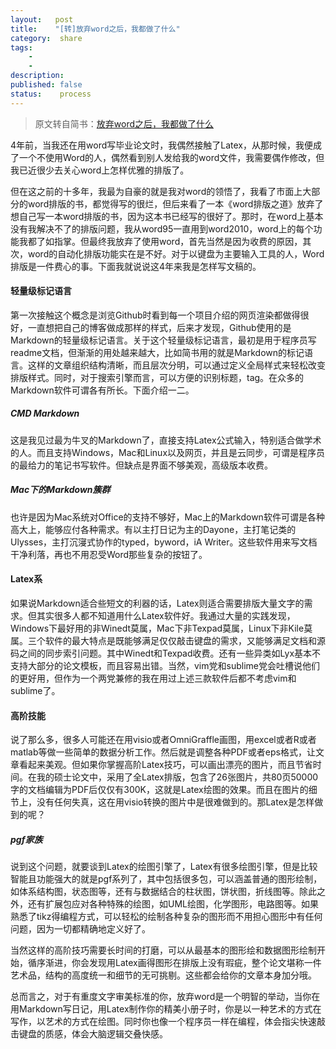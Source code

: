 ```yaml
---
layout:   post
title:    "[转]放弃word之后，我都做了什么"
category:  share
tags:     
    -  
    -   
description: 
published: false
status:    process
---
```


> 原文转自简书：[放弃word之后，我都做了什么](http://www.jianshu.com/p/7fc2d88aebf3)

<div class="show-content"><p>4年前，当我还在用word写毕业论文时，我偶然接触了Latex，从那时候，我便成了一个不使用Word的人，偶然看到别人发给我的word文件，我需要偶作修改，但我已近很少去关心word上怎样优雅的排版了。</p>
<p>但在这之前的十多年，我最为自豪的就是我对word的领悟了，我看了市面上大部分的word排版的书，都觉得写的很烂，但后来看了一本《word排版之道》放弃了想自己写一本word排版的书，因为这本书已经写的很好了。那时，在word上基本没有我解决不了的排版问题，我从word95一直用到word2010，word上的每个功能我都了如指掌。但最终我放弃了使用word，首先当然是因为收费的原因，其次，word的自动化排版功能实在是不好。对于以键盘为主要输入工具的人，Word排版是一件费心的事。下面我就说说这4年来我是怎样写文稿的。</p>
<h4>轻量级标记语言</h4>
<p>第一次接触这个概念是浏览Github时看到每一个项目介绍的网页渲染都做得很好，一直想把自己的博客做成那样的样式，后来才发现，Github使用的是Markdown的轻量级标记语言。关于这个轻量级标记语言，最初是用于程序员写readme文档，但渐渐的用处越来越大，比如简书用的就是Markdown的标记语言。这样的文章组织结构清晰，而且层次分明，可以通过定义全局样式来轻松改变排版样式。同时，对于搜索引擎而言，可以方便的识别标题，tag。在众多的Markdown软件可谓各有所长。下面介绍一二。</p>
<h5>CMD Markdown</h5>
<p>这是我见过最为牛叉的Markdown了，直接支持Latex公式输入，特别适合做学术的人。而且支持Windows，Mac和Linux以及网页，并且是云同步，可谓是程序员的最给力的笔记书写软件。但缺点是界面不够美观，高级版本收费。</p>
<h5>Mac下的Markdown簇群</h5>
<p>也许是因为Mac系统对Office的支持不够好，Mac上的Markdown软件可谓是各种高大上，能够应付各种需求。有以主打日记为主的Dayone，主打笔记类的Ulysses，主打沉寖式协作的typed，byword，iA Writer。这些软件用来写文档干净利落，再也不用忍受Word那些复杂的按钮了。</p>
<h4>Latex系</h4>
<p>如果说Markdown适合些短文的利器的话，Latex则适合需要排版大量文字的需求。但其实很多人都不知道用什么Latex软件好。我通过大量的实践发现，Windows下最好用的非Winedt莫属，Mac下非Texpad莫属，Linux下非Kile莫属。三个软件的最大特点是既能够满足仅仅敲击键盘的需求，又能够满足文档和源码之间的同步索引问题。其中Winedt和Texpad收费。还有一些异类如Lyx基本不支持大部分的论文模板，而且容易出错。当然，vim党和sublime党会吐槽说他们的更好用，但作为一个两党兼修的我在用过上述三款软件后都不考虑vim和sublime了。</p>
<h4>高阶技能</h4>
<p>说了那么多，很多人可能还在用visio或者OmniGraffle画图，用excel或者R或者matlab等做一些简单的数据分析工作。然后就是调整各种PDF或者eps格式，让文章看起来美观。但如果你掌握高阶Latex技巧，可以画出漂亮的图片，而且节省时间。在我的硕士论文中，采用了全Latex排版，包含了26张图片，共80页50000字的文档编辑为PDF后仅仅有300K，这就是Latex绘图的效果。而且在图片的细节上，没有任何失真，这在用visio转换的图片中是很难做到的。那Latex是怎样做到的呢？</p>
<h5>pgf家族</h5>
<p>说到这个问题，就要谈到Latex的绘图引擎了，Latex有很多绘图引擎，但是比较智能且功能强大的就是pgf系列了，其中包括很多包，可以涵盖普通的图形绘制，如体系结构图，状态图等，还有与数据结合的柱状图，饼状图，折线图等。除此之外，还有扩展包应对各种特殊的绘图，如UML绘图，化学图形，电路图等。如果熟悉了tikz得编程方式，可以轻松的绘制各种复杂的图形而不用担心图形中有任何问题，因为一切都精确地定义好了。</p>
<p>当然这样的高阶技巧需要长时间的打磨，可以从最基本的图形绘和数据图形绘制开始，循序渐进，你会发现用Latex画得图形在排版上没有瑕疵，整个论文堪称一件艺术品，结构的高度统一和细节的无可挑剔。这些都会给你的文章本身加分哦。</p>
<p>总而言之，对于有重度文字审美标准的你，放弃word是一个明智的举动，当你在用Markdown写日记，用Latex制作你的精美小册子时，你是以一种艺术的方式在写作，以艺术的方式在绘图。同时你也像一个程序员一样在编程，体会指尖快速敲击键盘的质感，体会大脑逻辑交叠快感。</p>
</div>
